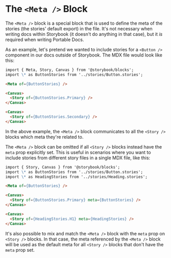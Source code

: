 # The `<Meta />` Block

The `<Meta />` block is a special block that is used to define the meta of the stories (the stories' default export) in the file.
It's not necessary when writing docs within Storybook (it doesn't do anything in that case),
but it _is_ required when writing Portable Docs.

As an example, let's pretend we wanted to include stories for a `<Button />` component in our docs outside of Storybook.
The MDX file would look like this:

```md
import { Meta, Story, Canvas } from '@storybook/blocks';
import \* as ButtonStories from '../stories/Button.stories';

<Meta of={ButtonStories} />

<Canvas>
  <Story of={ButtonStories.Primary} />
</Canvas>

<Canvas>
  <Story of={ButtonStories.Secondary} />
</Canvas>
```

In the above example, the `<Meta />` block communicates to all the `<Story />` blocks which meta they're related to.

The `<Meta />` block can be omitted if all `<Story />` blocks instead have the `meta` prop explicitly set.
This is useful in scenarios where you want to include stories from different story files in a single MDX file, like this:

```md
import { Story, Canvas } from '@storybook/blocks';
import \* as ButtonStories from '../stories/Button.stories';
import \* as HeadingStories from '../stories/Heading.stories';

<Meta of={ButtonStories} />

<Canvas>
  <Story of={ButtonStories.Primary} meta={ButtonStories} />
</Canvas>

<Canvas>
  <Story of={HeadingStories.H1} meta={HeadingStories} />
</Canvas>
```

It's also possible to mix and match the `<Meta />` block with the `meta` prop on `<Story />` blocks. In that case,
the meta referenced by the `<Meta />` block will be used as the default meta for all `<Story />` blocks that don't have the `meta` prop set.
